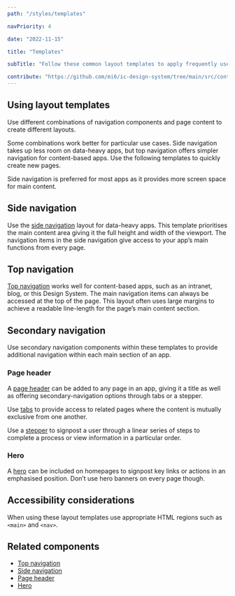 ```yaml
---
path: "/styles/templates"

navPriority: 4

date: "2022-11-15"

title: "Templates"

subTitle: "Follow these common layout templates to apply frequently used navigation patterns to your app designs."

contribute: "https://github.com/mi6/ic-design-system/tree/main/src/content/structured/styles/templates.mdx"
---
```



## Using layout templates

Use different combinations of navigation components and page content to create different layouts.

Some combinations work better for particular use cases. Side navigation takes up less room on data-heavy apps, but top navigation offers simpler navigation for content-based apps. Use the following templates to quickly create new pages.

Side navigation is preferred for most apps as it provides more screen space for main content.

## Side navigation

Use the [side navigation](/components/side-nav) layout for data-heavy apps. This template prioritises the main content area giving it the full height and width of the viewport. The navigation items in the side navigation give access to your app’s main functions from every page.

<DoDontCaution
  imageSrc={templatesFig1}
  imageAlt="An example of an app with a side navigation and some example content laid out using a 12-column grid."
  state="none"
  caption="The side navigation template is useful for data-heavy apps."
/>

## Top navigation

[Top navigation](/components/top-nav) works well for content-based apps, such as an intranet, blog, or this Design System. The main navigation items can always be accessed at the top of the page. This layout often uses large margins to achieve a readable line-length for the page’s main content section.

<DoDontCaution
  imageSrc={templatesFig2}
  imageAlt="An example app titled ‘Java nice day’ that uses a top navigation and has some example content laid out on a 12-column grid."
  state="none"
  caption="The top navigation template is useful for content-based apps."
/>

## Secondary navigation

Use secondary navigation components within these templates to provide additional navigation within each main section of an app.

### Page header

A [page header](/components/page-header) can be added to any page in an app, giving it a title as well as offering secondary-navigation options through tabs or a stepper.

Use [tabs](/components/tabs) to provide access to related pages where the content is mutually exclusive from one another.

Use a [stepper](/components/stepper) to signpost a user through a linear series of steps to complete a process or view information in a particular order.

<DoDontCaution
  imageSrc={templatesFig3}
  imageAlt="Two examples of a side-navigation layout each with a page header. One uses a page header with tabs to provide secondary navigation. The other uses a page header with a stepper."
  state="none"
  caption="Two examples of a side-navigation layout each with a page header. One uses a page header with tabs to provide secondary navigation. The other uses a page header with a stepper."
/>

### Hero

A [hero](/components/hero) can be included on homepages to signpost key links or actions in an emphasised position. Don’t use hero banners on every page though.

<DoDontCaution
  imageSrc={templatesFig4}
  imageAlt="An example app using a top navigation layout with a hero banner that provides a key link titled ‘Get started’."
  state="none"
  caption="Use top navigation and hero on a homepage to introduce the app or provide direction to a key action (such as search or get started)."
/>

## Accessibility considerations

When using these layout templates use appropriate HTML regions such as `<main>` and `<nav>`.

## Related components

- [Top navigation](/components/top-nav)
- [Side navigation](/components/side-nav)
- [Page header](/components/page-header)
- [Hero](/components/hero)

